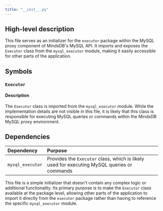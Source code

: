 ```yaml
---
title: "__init__.py"
---
```


## High-level description
This file serves as an initializer for the `executor` package within the MySQL proxy component of MindsDB's MySQL API. It imports and exposes the `Executor` class from the `mysql_executor` module, making it easily accessible for other parts of the application.

## Symbols

### `Executor`
#### Description
The `Executor` class is imported from the `mysql_executor` module. While the implementation details are not visible in this file, it is likely that this class is responsible for executing MySQL queries or commands within the MindsDB MySQL proxy environment.

## Dependencies
| Dependency | Purpose |
|:-----------|:--------|
| `mysql_executor` | Provides the `Executor` class, which is likely used for executing MySQL queries or commands |

This file is a simple initializer that doesn't contain any complex logic or additional functionality. Its primary purpose is to make the `Executor` class available at the package level, allowing other parts of the application to import it directly from the `executor` package rather than having to reference the specific `mysql_executor` module.